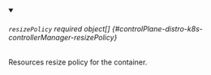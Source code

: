 


<details className="config-field" data-expandable="true" open>
<summary>

###### `resizePolicy` <span className="config-field-required" data-required="false">required</span> <span className="config-field-type">object[]</span> <span className="config-field-default"></span> <span className="config-field-enum"></span> {#controlPlane-distro-k8s-controllerManager-resizePolicy}

Resources resize policy for the container.

</summary>

<PartialResizepolicyreference />


</details>
